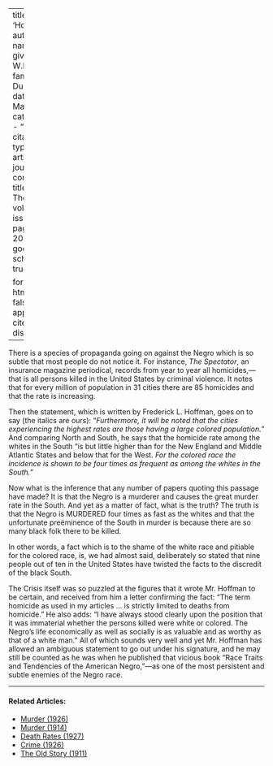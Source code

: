 
---
title: 'Homicides'
author:
  - name:
      given: W.E.B.
      family: Du Bois
date: Mar. 1921
categories: 
  - ""
citation: 
  type: article-journal
  container-title: The Crisis
  volume: 23
  issue: 5
  page: 200-201
google-scholar: true

format:
  html:
    toc: false
    appendix-cite-as: display
---


There is a species of propaganda going on against the Negro which is so subtle that most people do not notice it. For instance, *The Spectator*, an insurance magazine periodical, records from year to year all homicides,---that is all persons killed in the United States by criminal violence. It notes that for every million of population in 31 cities there are 85 homicides and that the rate is increasing. 

Then the statement, which is written by Frederick L. Hoffman, goes on to say (the italics are ours): "*Furthermore, it will be noted that the cities experiencing the highest rates are those having a large colored population.*" And comparing North and South, he says that the homicide rate among the whites in the South "is but little higher than for the New England and Middle Atlantic States and below that for the West. *For the colored race the incidence is shown to be four times as frequent as among the whites in the South.*" 

Now what is the inference that any number of papers quoting this passage have made? It is that the Negro is a murderer and causes the great murder rate in the South. And yet as a matter of fact, what is the truth? The truth is that the Negro is MURDERED four times as fast as the whites and that the unfortunate preëminence of the South in murder is because there are so many black folk there to be killed. 

In other words, a fact which is to the shame of the white race and pitiable for the colored race, is, we had almost said, deliberately so stated that nine people out of ten in the United States have twisted the facts to the discredit of the black South. 

<span class="small-caps">The Crisis</span> itself was so puzzled at the figures that it wrote Mr. Hoffman to be certain, and received from him a letter confirming the fact: "The term homicide as used in my articles … is strictly limited to deaths from homicide." He also adds: "I have always stood clearly upon the position that it was immaterial whether the persons killed were white or colored. The Negro's life economically as well as socially is as valuable and as worthy as that of a white man." All of which sounds very well and yet Mr. Hoffman has allowed an ambiguous statement to go out under his signature, and he may still be counted as he was when he published that vicious book "Race Traits and Tendencies of the American Negro,"---as one of the most persistent and subtle enemies of the Negro race.

<!-- Similar articles start here -->
<div  class="clear-wrap"></div>
<hr>
#### Related Articles:

* [Murder (1926)](/Volumes/32/03/murder.html)
* [Murder (1914)](/Volumes/09/02/murder.html)
* [Death Rates (1927)](/Volumes/34/08/death_rates.html)
* [Crime (1926)](/Volumes/32/01/crime.html)
* [The Old Story (1911)](/Volumes/01/03/old_story.html)

<!-- Similar articles end here -->
